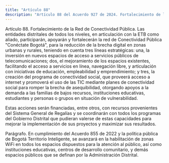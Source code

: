 ```yaml
---
title: "Artículo 88"
description: "Artículo 88 del Acuerdo 927 de 2024. Fortalecimiento de la Red de Conectividad Pública."
---
```


Artículo 88. Fortalecimiento de la Red de Conectividad Pública. Las entidades distritales de todos los niveles, en articulación con la ETB como aliado, participarán, apoyarán y fortalecerán la red de Conectividad Pública "Conéctate Bogotá", para la reducción de la brecha digital en zonas urbanas y rurales, teniendo en cuenta tres líneas estratégicas: una, la inversión en nuevos espacios de acceso a servicios públicos de telecomunicaciones; dos, el mejoramiento de los espacios existentes, facilitando el acceso a servicios en línea, navegación libre, y articulación con iniciativas de educación, empleabilidad y emprendimiento; y tres, la creación del programa de conectividad social, que proveerá acceso a internet y promoverá el uso de las TIC mediante planes de conectividad social para romper la brecha de asequibilidad, otorgando apoyos a la demanda a las familias de bajos recursos, instituciones educativas, estudiantes y personas o grupos en situación de vulnerabilidad.
 
Estas acciones serán financiadas, entre otros, con recursos provenientes del Sistema General de Regalías y se coordinarán con todos los programas del Gobierno Distrital que pudieran valerse de estas capacidades para mejorar la implementación de sus proyectos y maximizar sus resultados.
 
Parágrafo. En cumplimiento del Acuerdo 855 de 2022 y la política pública de Bogotá Territorio Inteligente, se avanzará en la habilitación de zonas WiFi en todos los espacios dispuestos para la atención al público, así como instituciones educativas, centros de desarrollo comunitario, y demás espacios públicos que se definan por la Administración Distrital.